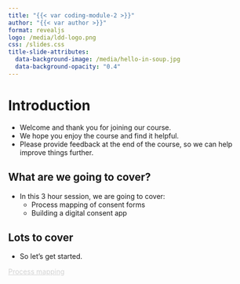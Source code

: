 ```yaml
---
title: "{{< var coding-module-2 >}}"
author: "{{< var author >}}"
format: revealjs
logo: /media/ldd-logo.png
css: /slides.css
title-slide-attributes:
  data-background-image: /media/hello-in-soup.jpg
  data-background-opacity: "0.4"
---
```


# Introduction {background-image="/media/welcome-sign.jpg" background-opacity="0.4"}

- Welcome and thank you for joining our course.
- We hope you enjoy the course and find it helpful.
- Please provide feedback at the end of the course, so we can help improve things further.

## What are we going to cover? {background-image="/media/whiteboard-flowchart.jpg" background-opacity="0.4"}

- In this 3 hour session, we are going to cover:
  - Process mapping of consent forms
  - Building a digital consent app

## Lots to cover {background-image="/media/hopscotch.jpg" background-opacity="0.4"}

- So let's get started.

```{=html}
<div class="bottom-right">
    <a href="https://letsdodigital.org/learn/learn-python/module-2/2-process-mapping.html" style="color: lightgrey;">Process mapping</a>
</div>
```
